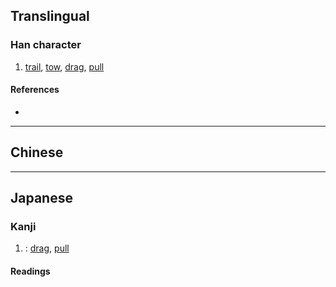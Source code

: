 {{also|曳}}
{{character info/new}}
==Translingual==

===Han character===
{{Han char|rn=73|rad=曰|as=03|sn=7|four=|canj=ILWP|ids=⿺曳丶}}

# [[trail]], [[tow]], [[drag]], [[pull]]

====References====
* {{Han ref|kx=0502.061|dkj=14284|dj=0874.050|hdz=21488.030|uh=66F5|ud=26357}}

----

==Chinese==
{{zh-see|曳|v}}

----

==Japanese==

===Kanji===
{{ja-kanji|grade=|rs=曰03}}

# {{altform|ja|曳|sort=えい|nodot=1}}: [[drag]], [[pull]]

====Readings====
{{ja-readings
|goon=えい<えい<𛀁い
|kanon=えい<えい<𛀁い
|kun=ひき-, ひ-く
}}